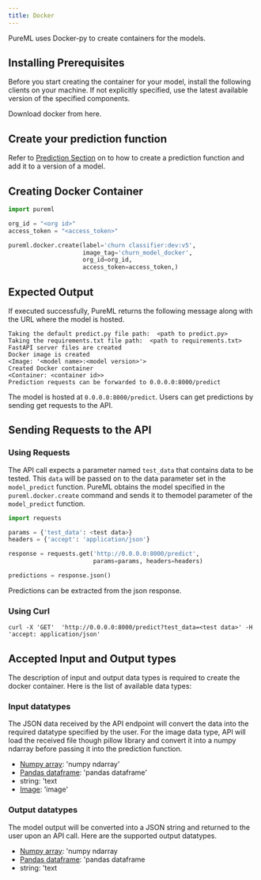 ```yaml
---
title: Docker
---
```


PureML uses Docker-py to create containers for the models.

## Installing Prerequisites

Before you start creating the container for your model, install the following clients on your machine. If not explicitly specified, use the latest available version of the specified components.

<Card icon="link" href="https://docs.docker.com/engine/install/">
  Download docker from here.
</Card>

## Create your prediction function

Refer to [Prediction Section](../prediction/versioning) on to how to create a prediction function and add it to a version of a model.

## Creating Docker Container

```python
import pureml

org_id = "<org id>"
access_token = "<access_token>"

pureml.docker.create(label='churn classifier:dev:v5',
                     image_tag='churn_model_docker',
                     org_id=org_id,
                     access_token=access_token,)
```

## Expected Output

If executed successfully, PureML returns the following message along with the URL where the model is hosted.

```
Taking the default predict.py file path:  <path to predict.py>
Taking the requirements.txt file path:  <path to requirements.txt>
FastAPI server files are created
Docker image is created
<Image: '<model name>:<model version>'>
Created Docker container
<Container: <container id>>
Prediction requests can be forwarded to 0.0.0.0:8000/predict
```

The model is hosted at `0.0.0.0:8000/predict`. Users can get predictions by sending get requests to the API.

## Sending Requests to the API

### Using Requests

The API call expects a parameter named `test_data` that contains data to be tested. This `data` will be passed on to the data parameter set in the `model_predict` function. PureML obtains the model specified in the `pureml.docker.create` command and sends it to themodel parameter of the `model_predict` function.

```python
import requests

params = {'test_data': <test data>}
headers = {'accept': 'application/json'}

response = requests.get('http://0.0.0.0:8000/predict',
                        params=params, headers=headers)

predictions = response.json()
```

Predictions can be extracted from the json response.

### Using Curl

```Curl
curl -X 'GET'  'http://0.0.0.0:8000/predict?test_data=<test data>' -H 'accept: application/json'
```

## Accepted Input and Output types

The description of input and output data types is required to create the docker container. Here is the list of available data types:

### Input datatypes

The JSON data received by the API endpoint will convert the data into the required datatype specified by the user. For the image data type, API will load the received file though pillow library and convert it into a numpy ndarray before passing it into the prediction function.

- [Numpy array](https://numpy.org/doc/stable/): 'numpy ndarray'
- [Pandas dataframe](https://pandas.pydata.org/docs/reference/api/pandas.DataFrame.html): 'pandas dataframe'
- string: 'text
- [Image](https://pillow.readthedocs.io/en/stable/reference/Image.html): 'image'

### Output datatypes

The model output will be converted into a JSON string and returned to the user upon an API call. Here are the supported output datatypes.

- [Numpy array](https://numpy.org/doc/stable/): 'numpy ndarray
- [Pandas dataframe](https://pandas.pydata.org/docs/reference/api/pandas.DataFrame.html): 'pandas dataframe
- string: 'text

